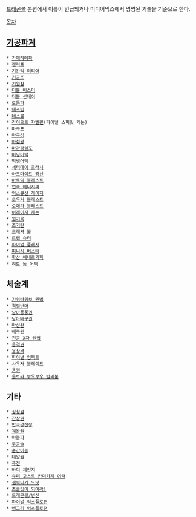 [[드래곤볼]] 본편에서 이름이 언급되거나 미디어믹스에서 명명된 기술을 기준으로 한다. 

[[목차]]

== [[기 조작|기공파계]] ==
 * [[가메하메파]]
 * [[갤릭포]]
 * [[기간틱 미티어]]
 * [[기공포]]
 * [[기원참]]
 * [[더블 버스터]]
 * [[더블 선데이]]
 * [[도돔파]]
 * [[데스빔]]
 * [[데스볼]]
 * [[라이오트 쟈벨린]](파이널 스피릿 캐논)
 * [[마구포]]
 * [[마구섬]]
 * [[마섬광]]
 * [[마관광살포]]
 * [[버닝어택]]
 * [[빅뱅어택]]
 * [[세터데이 크래시]]
 * [[아크마이트 광선]]
 * [[아토믹 블래스트]]
 * [[연속 에너지파]]
 * [[익스큐션 레이저]]
 * [[오우거 블래스트]]
 * [[오메가 블래스트]]
 * [[이레이저 캐논]]
 * [[원기옥]]
 * [[조기탄]]
 * [[크래셔 볼]]
 * [[트랩 슈터]]
 * [[파이널 플래시]]
 * [[피니시 버스터]]
 * [[확산 에네르기파]]
 * [[히트 돔 어택]]

== 체술계 ==
 * [[가위바위보 권법]]
 * [[격렬난마]]
 * [[낭아풍풍권]]
 * [[낭아배구권]]
 * [[마신완]]
 * [[배구권]]
 * [[천공 X자 권법]]
 * [[용격권]]
 * [[용상격]]
 * [[파이널 임팩트]]
 * [[사우저 블레이드]]
 * [[용권]]
 * [[울트라 부우부우 발리볼]]

== 기타 ==
 * [[칭칭검]]
 * [[잔상권]]
 * [[만국경천장]]
 * [[계왕권]]
 * [[마봉파]]
 * [[무공술]]
 * [[순간이동]]
 * [[태양권]]
 * [[퓨전]]
 * [[바디 체인지]]
 * [[슈퍼 고스트 카미카제 어택]]
 * [[갤럭티카 도넛]]
 * [[초콜릿이 되어라!]]
 * [[드래곤볼/변신]]
 * [[파이널 익스플로젼]]
 * [[앵그리 익스플로젼]]
